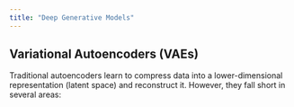 ```yaml
---
title: "Deep Generative Models"
---
```


## Variational Autoencoders (VAEs)

Traditional autoencoders learn to compress data into a lower-dimensional representation (latent space) and reconstruct it. However, they fall short in several areas:

\begin{itemize}
    \item They lack \textbf{generative capabilities} — they cannot sample new data effectively.
    \item The \textbf{latent space is unstructured}, offering little control or interpretation.
    \item There is no \textbf{probabilistic modeling}, limiting uncertainty estimation.
\end{itemize}